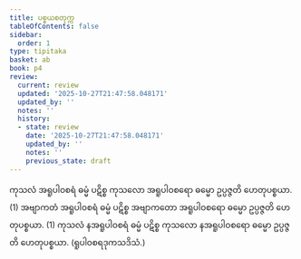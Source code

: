 ```yaml
---
title: ပစ္စယစတုက္က
tableOfContents: false
sidebar:
  order: 1
type: tipitaka
basket: ab
book: p4
review:
  current: review
  updated: '2025-10-27T21:47:58.048171'
  updated_by: ''
  notes: ''
  history:
  - state: review
    date: '2025-10-27T21:47:58.048171'
    updated_by: ''
    notes: ''
    previous_state: draft
---
```



<ReviewStatus review={frontmatter.review} showDetails={true} />

<HypothesisAnnotation frontmatter={frontmatter} />

<DynamicBreadcrumb />

<Division number="40" book="p4" e="ch" v="39" p="612">

<Paragraph number="1636" book="p4">
ကုသလံ အရူပါဝစရံ ဓမ္မံ ပဋိစ္စ ကုသလော အရူပါဝစရော ဓမ္မော ဥပ္ပဇ္ဇတိ ဟေတုပစ္စယာ. (1)
</Paragraph>

<Paragraph number="1637" book="p4">
အဗျာကတံ အရူပါဝစရံ ဓမ္မံ ပဋိစ္စ အဗျာကတော အရူပါဝစရော ဓမ္မော ဥပ္ပဇ္ဇတိ ဟေတုပစ္စယာ. (1)
</Paragraph>

<Paragraph number="1638" book="p4">
ကုသလံ နအရူပါဝစရံ ဓမ္မံ ပဋိစ္စ ကုသလော နအရူပါဝစရော ဓမ္မော ဥပ္ပဇ္ဇတိ ဟေတုပစ္စယာ. (ရူပါဝစရဒုကသဒိသံ.)
</Paragraph>
</Division>
